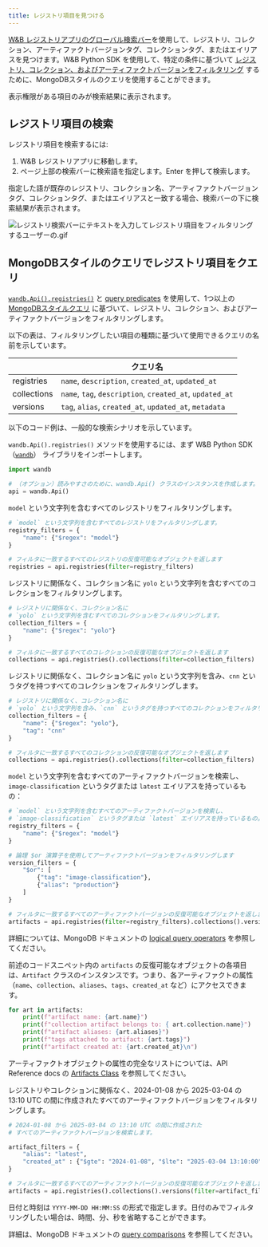 ```yaml
---
title: レジストリ項目を見つける
---
```


[W&B レジストリアプリのグローバル検索バー](/ja/models/core/registry/search_registry/#search-for-registry-items)を使用して、レジストリ、コレクション、アーティファクトバージョンタグ、コレクションタグ、またはエイリアスを見つけます。W&B Python SDK を使用して、特定の条件に基づいて [レジストリ、コレクション、およびアーティファクトバージョンをフィルタリング](/ja/models/core/registry/search_registry/#query-registry-items-with-mongodb-style-queries) するために、MongoDBスタイルのクエリを使用することができます。

表示権限がある項目のみが検索結果に表示されます。

## レジストリ項目の検索

レジストリ項目を検索するには:

1. W&B レジストリアプリに移動します。
2. ページ上部の検索バーに検索語を指定します。Enter を押して検索します。

指定した語が既存のレジストリ、コレクション名、アーティファクトバージョンタグ、コレクションタグ、またはエイリアスと一致する場合、検索バーの下に検索結果が表示されます。

<Frame>
    <img src="/images/registry/search_registry.gif" alt="レジストリ検索バーにテキストを入力してレジストリ項目をフィルタリングするユーザーの.gif"  />
</Frame>

## MongoDBスタイルのクエリでレジストリ項目をクエリ

[`wandb.Api().registries()`](/ja/models/ref/python/public-api/api#registries) と [query predicates](https://www.mongodb.com/docs/manual/reference/glossary/#std-term-query-predicate) を使用して、1つ以上の [MongoDBスタイルクエリ](https://www.mongodb.com/docs/compass/current/query/filter/) に基づいて、レジストリ、コレクション、およびアーティファクトバージョンをフィルタリングします。

以下の表は、フィルタリングしたい項目の種類に基づいて使用できるクエリの名前を示しています。

| | クエリ名 |
| ----- | ----- |
| registries | `name`, `description`, `created_at`, `updated_at` |
| collections | `name`, `tag`, `description`, `created_at`, `updated_at` |
| versions | `tag`, `alias`, `created_at`, `updated_at`, `metadata` |

以下のコード例は、一般的な検索シナリオを示しています。

`wandb.Api().registries()` メソッドを使用するには、まず W&B Python SDK （[`wandb`](/ja/models/ref/python/)） ライブラリをインポートします。
```python
import wandb

# （オプション）読みやすさのために、wandb.Api() クラスのインスタンスを作成します。
api = wandb.Api()
```

`model` という文字列を含むすべてのレジストリをフィルタリングします。

```python
# `model` という文字列を含むすべてのレジストリをフィルタリングします。
registry_filters = {
    "name": {"$regex": "model"}
}

# フィルタに一致するすべてのレジストリの反復可能なオブジェクトを返します
registries = api.registries(filter=registry_filters)
```

レジストリに関係なく、コレクション名に `yolo` という文字列を含むすべてのコレクションをフィルタリングします。

```python
# レジストリに関係なく、コレクション名に 
# `yolo` という文字列を含むすべてのコレクションをフィルタリングします。
collection_filters = {
    "name": {"$regex": "yolo"}
}

# フィルタに一致するすべてのコレクションの反復可能なオブジェクトを返します
collections = api.registries().collections(filter=collection_filters)
```

レジストリに関係なく、コレクション名に `yolo` という文字列を含み、`cnn` というタグを持つすべてのコレクションをフィルタリングします。

```python
# レジストリに関係なく、コレクション名に 
# `yolo` という文字列を含み、`cnn` というタグを持つすべてのコレクションをフィルタリングします。
collection_filters = {
    "name": {"$regex": "yolo"},
    "tag": "cnn"
}

# フィルタに一致するすべてのコレクションの反復可能なオブジェクトを返します
collections = api.registries().collections(filter=collection_filters)
```

`model` という文字列を含むすべてのアーティファクトバージョンを検索し、`image-classification` というタグまたは `latest` エイリアスを持っているもの：

```python
# `model` という文字列を含むすべてのアーティファクトバージョンを検索し、
# `image-classification` というタグまたは `latest` エイリアスを持っているもの。
registry_filters = {
    "name": {"$regex": "model"}
}

# 論理 $or 演算子を使用してアーティファクトバージョンをフィルタリングします
version_filters = {
    "$or": [
        {"tag": "image-classification"},
        {"alias": "production"}
    ]
}

# フィルタに一致するすべてのアーティファクトバージョンの反復可能なオブジェクトを返します
artifacts = api.registries(filter=registry_filters).collections().versions(filter=version_filters)
```

詳細については、MongoDB ドキュメントの [logical query operators](https://www.mongodb.com/docs/manual/reference/operator/query-logical/) を参照してください。

前述のコードスニペット内の `artifacts` の反復可能なオブジェクトの各項目は、`Artifact` クラスのインスタンスです。つまり、各アーティファクトの属性（`name`、`collection`、`aliases`、`tags`、`created_at` など）にアクセスできます。

```python
for art in artifacts:
    print(f"artifact name: {art.name}")
    print(f"collection artifact belongs to: { art.collection.name}")
    print(f"artifact aliases: {art.aliases}")
    print(f"tags attached to artifact: {art.tags}")
    print(f"artifact created at: {art.created_at}\n")
```

アーティファクトオブジェクトの属性の完全なリストについては、API Reference docs の [Artifacts Class](/ja/models/ref/python/artifact/) を参照してください。

レジストリやコレクションに関係なく、2024-01-08 から 2025-03-04 の 13:10 UTC の間に作成されたすべてのアーティファクトバージョンをフィルタリングします。

```python
# 2024-01-08 から 2025-03-04 の 13:10 UTC の間に作成された
# すべてのアーティファクトバージョンを検索します。

artifact_filters = {
    "alias": "latest",
    "created_at" : {"$gte": "2024-01-08", "$lte": "2025-03-04 13:10:00"},
}

# フィルタに一致するすべてのアーティファクトバージョンの反復可能なオブジェクトを返します
artifacts = api.registries().collections().versions(filter=artifact_filters)
```

日付と時刻は `YYYY-MM-DD HH:MM:SS` の形式で指定します。日付のみでフィルタリングしたい場合は、時間、分、秒を省略することができます。

詳細は、MongoDB ドキュメントの [query comparisons](https://www.mongodb.com/docs/manual/reference/operator/query-comparison/) を参照してください。